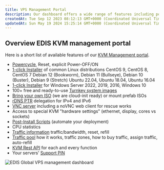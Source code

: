 ```yaml
---
title: VPS Management Portal
description: Our dashboard offers a wide range of features including powercycling, autoinstallers, BYO .iso, rDNS, VNC/noVNC, Turnkey images, post-install scripts, traffic pool, statistics, ...
createdAt: Tue Sep 12 2023 08:12:13 GMT+0000 (Coordinated Universal Time)
updatedAt: Sun May 19 2024 15:25:14 GMT+0000 (Coordinated Universal Time)
---
```


## **Overview EDIS KVM management portal**

Here is a short list of available features of our <a href="https://manage.edisglobal.com/clientarea.php" target="_blank">KVM Management portal</a>.

- [Powercycle](./power-cycle-or-reboot-a-vps), Reset, explicit Power-OFF/ON
- [1-click Installer](./autoinstall-reinstall-install-vps-linux-windows)
  of common Linux distributions CentOS 9, CentOS 8, CentOS 7 Debian 12 (Bookworm),
  Debian 11 (Bullseye), Debian 10 (Buster), Debian 9 (Stretch) Ubuntu 22.04, Ubuntu
  18.04, Ubuntu 16.04
- [1-click Installer](./autoinstall-reinstall-install-vps-linux-windows) for Windows Server 2022, 2019, 2016, Windows 10
- 100+ free and ready-to-use [Turnkey system images](./autoinstall-reinstall-install-vps-linux-windows)
- [Bring your own ISO](./bring-your-own-iso) (we are cloud-init ready) or mount prefab ISOs
- [rDNS PTR](../faq/ip-addresses/setting-up-reverse-pointers) delegation for IPv4 and IPv6
- [VNC server](./enable-vnc-server) including a noVNC web client for rescue works
- Access to special KVM "hardware settings" (ethernet, display, cores vs sockets)
- [Post-Install Scripts](./post-install-scripts) (automate your deployment)
- CPU statistics
- [Traffic information](../faq/traffic-bandwidth/traffic-stats-refill-explained) traffic/bandwidth, reset, refill
- [Traffic pool](../faq/traffic-bandwidth/traffic-pool-global-and-premium-traffic-zone) how it works, traffic zones, how to buy traffic, assign traffic, auto-refill
- [KVM Rest API](../api-reference2/) for each and every function
- Your servers' [Support PIN](./your-support-pin)

![EDIS Global VPS management dashboard](/assets/JHn_7S09-RiwMFdxk_6kL_edis-kvm-management-panel-da426c30c2.png "EDIS Global VPS management dashboard")
